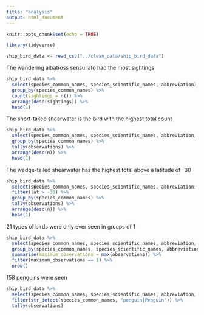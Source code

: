 ```yaml
---
title: "analysis"
output: html_document
---
```


```r
knitr::opts_chunk$set(echo = TRUE)
```

```r
library(tidyverse)
```

```r
ship_bird_data <- read_csv("../clean_data/ship_bird_data")
```
The wandering albatross sensu lato had the most sightings 
```r
ship_bird_data %>% 
  select(species_common_names, species_scientific_names, abbreviation) %>% 
  group_by(species_common_names) %>% 
  count(sightings = n()) %>% 
  arrange(desc(sightings)) %>% 
  head(1)
```
The short-tailed shearwater is the bird with the highest total count
```r
ship_bird_data %>%
  select(species_common_names, species_scientific_names, abbreviation, observations) %>%
  group_by(species_common_names) %>%
  tally(observations) %>% 
  arrange(desc(n)) %>% 
  head(1)

```
The wedge-tailed shearwater has the highest total above a latitude of -30
```r
ship_bird_data %>%
  select(species_common_names, species_scientific_names, abbreviation, observations, lat) %>%
  filter(lat > -30) %>% 
  group_by(species_common_names) %>%
  tally(observations) %>% 
  arrange(desc(n)) %>% 
  head(1)
```
21 types of birds were only ever seen in groups of 1
```r
ship_bird_data %>% 
  select(species_common_names, species_scientific_names, abbreviation, observations)  %>% 
  group_by(species_common_names, species_scientific_names, abbreviation) %>% 
  summarise(maximum_observations = max(observations)) %>% 
  filter(maximum_observations == 1) %>% 
  nrow()  
```
158 penguins were seen 
```r
ship_bird_data %>% 
  select(species_common_names, species_scientific_names, abbreviation, observations) %>% 
  filter(str_detect(species_common_names, "penguin|Penguin")) %>% 
  tally(observations)

```

